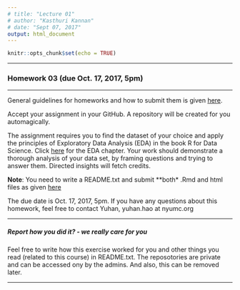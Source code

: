 ```yaml
---
# title: "Lecture 01"
# author: "Kasthuri Kannan"
# date: "Sept 07, 2017"
output: html_document
---
```


```r
knitr::opts_chunk$set(echo = TRUE)
```

---

### Homework 03 (due Oct. 17, 2017, 5pm)

---

General guidelines for homeworks and how to submit them is given [here](https://kannan-kasthuri.github.io/Homework_Files/guidelines.html).

Accept your assignment in your GitHub. A repository will be created for you automagically.

The assignment requires you to find the dataset of your choice and apply the principles of Exploratory Data Analysis (EDA) in the book R for Data Science. Click [here](http://r4ds.had.co.nz/exploratory-data-analysis.html) for the EDA chapter. Your work should demonstrate a thorough analysis of your data set, by framing questions and trying to answer them. Directed insights will fetch credits.

**Note**: You need to write a README.txt and submit **both* .Rmd and html files as given [here](https://kannan-kasthuri.github.io/Homework_Files/guidelines.html) 

The due date is Oct. 17, 2017, 5pm. If you have any questions about this homework, feel free to contact Yuhan, yuhan.hao at nyumc.org

---

##### Report how you did it? - we really care for you

Feel free to write how this exercise worked for you and other things you read (related to this course) in README.txt. The reposotories are private and can be accessed ony by the admins. And also, this can be removed later.

---